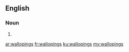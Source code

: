 ==English==

===Noun===
{{head|en|plural}}

# {{plural of|walloping|lang=en|nocat=1}}

[[ar:wallopings]]
[[fr:wallopings]]
[[ku:wallopings]]
[[my:wallopings]]